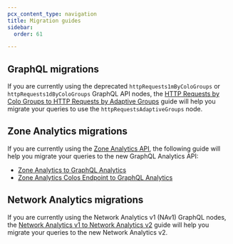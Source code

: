 ```yaml
---
pcx_content_type: navigation
title: Migration guides
sidebar:
  order: 61

---
```


## GraphQL migrations

If you are currently using the deprecated `httpRequests1mByColoGroups` or `httpRequests1dByColoGroups` GraphQL API nodes, the [HTTP Requests by Colo Groups to HTTP Requests by Adaptive Groups](/analytics/graphql-api/migration-guides/graphql-api-analytics/) guide will help you migrate your queries to use the `httpRequestsAdaptiveGroups` node.

## Zone Analytics migrations

If you are currently using the [Zone Analytics API](/api/operations/zone-analytics-\(-deprecated\)-get-dashboard), the following guide will help you migrate your queries to the new GraphQL Analytics API:

* [Zone Analytics to GraphQL Analytics](/analytics/graphql-api/migration-guides/zone-analytics/)
* [Zone Analytics Colos Endpoint to GraphQL Analytics](/analytics/graphql-api/migration-guides/zone-analytics-colos/)

## Network Analytics migrations

If you are currently using the Network Analytics v1 (NAv1) GraphQL nodes, the [Network Analytics v1 to Network Analytics v2](/analytics/graphql-api/migration-guides/network-analytics-v2/) guide will help you migrate your queries to the new Network Analytics v2.
